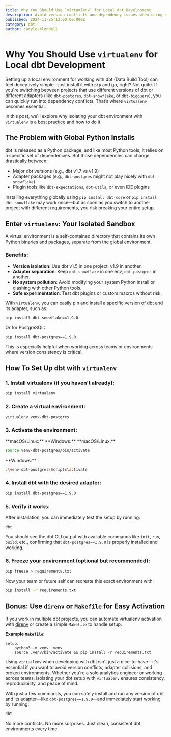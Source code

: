 ```yaml
---
title: Why You Should Use `virtualenv` for Local dbt Development
description: Avoid version conflicts and dependency issues when using dbt by isolating environments with virtualenv.
published: 2024-11-25T12:00:00.000Z
category: dbt
author: caryle-blondell
---
```


# Why You Should Use `virtualenv` for Local dbt Development

Setting up a local environment for working with dbt (Data Build Tool) can feel deceptively simple—just install it with `pip` and go, right? Not quite. If you're switching between projects that use different versions of dbt or different adapters (like `dbt-postgres`, `dbt-snowflake`, or `dbt-bigquery`), you can quickly run into dependency conflicts. That’s where `virtualenv` becomes essential.

In this post, we'll explore why isolating your dbt environment with `virtualenv` is a best practice and how to do it.

## The Problem with Global Python Installs

dbt is released as a Python package, and like most Python tools, it relies on a specific set of dependencies. But those dependencies can change drastically between:

- Major dbt versions (e.g., dbt v1.7 vs v1.9)
- Adapter packages (e.g., `dbt-postgres` might not play nicely with `dbt-snowflake`)
- Plugin tools like `dbt-expectations`, `dbt-utils`, or even IDE plugins

Installing everything globally using `pip install dbt-core` or `pip install dbt-snowflake` may work once—but as soon as you switch to another project with different requirements, you risk breaking your entire setup.

## Enter `virtualenv`: Your Isolated Sandbox

A virtual environment is a self-contained directory that contains its own Python binaries and packages, separate from the global environment.

### Benefits:

- **Version isolation**: Use dbt v1.5 in one project, v1.9 in another.
- **Adapter separation**: Keep `dbt-snowflake` in one env, `dbt-postgres` in another.
- **No system pollution**: Avoid modifying your system Python install or clashing with other Python tools.
- **Safe experimentation**: Test dbt plugins or custom macros without risk.

With `virtualenv`, you can easily pin and install a specific version of dbt and its adapter, such as:

```bash
pip install dbt-snowflake==1.9.0
````

Or for PostgreSQL:

```bash
pip install dbt-postgres==1.9.0
```

This is especially helpful when working across teams or environments where version consistency is critical.

## How To Set Up dbt with `virtualenv`

### 1. Install virtualenv (if you haven't already):

```bash
pip install virtualenv
```

### 2. Create a virtual environment:

```bash
virtualenv venv-dbt-postgres
```

### 3. Activate the environment:


<Tabs defaultValue="macOS/Linux">
  <TabsList>
    <TabsTrigger value="macOS/Linux">**macOS/Linux:**</TabsTrigger>
    <TabsTrigger value="Windows">**Windows:**</TabsTrigger>

  </TabsList>
  <TabsContent value="macOS/Linux">
**macOS/Linux:**

```bash
source venv-dbt-postgres/bin/activate
```
  </TabsContent>
  <TabsContent value="Windows">
 **Windows:**

```bash
.\venv-dbt-postgres\Scripts\activate
```
  </TabsContent>

</Tabs>






### 4. Install dbt with the desired adapter:

```bash
pip install dbt-postgres==1.9.0
```

### 5. Verify it works:

After installation, you can immediately test the setup by running:

```bash
dbt
```

You should see the dbt CLI output with available commands like `init`, `run`, `build`, etc., confirming that `dbt-postgres==1.9.0` is properly installed and working.

### 6. Freeze your environment (optional but recommended):

```bash
pip freeze > requirements.txt
```

Now your team or future self can recreate this exact environment with:

```bash
pip install -r requirements.txt
```

## Bonus: Use `direnv` or `Makefile` for Easy Activation

If you work in multiple dbt projects, you can automate virtualenv activation with [direnv](https://direnv.net/) or create a simple `Makefile` to handle setup.

**Example `Makefile`:**

```make
setup:
	python3 -m venv .venv
	source .venv/bin/activate && pip install -r requirements.txt
```


Using `virtualenv` when developing with dbt isn't just a nice-to-have—it's essential if you want to avoid version conflicts, adapter collisions, and broken environments. Whether you're a solo analytics engineer or working across teams, isolating your dbt setup with `virtualenv` ensures consistency, reproducibility, and peace of mind.

With just a few commands, you can safely install and run any version of dbt and its adapter—like `dbt-postgres==1.9.0`—and immediately start working by running:

```bash
dbt
```

No more conflicts. No more surprises. Just clean, consistent dbt environments every time.

